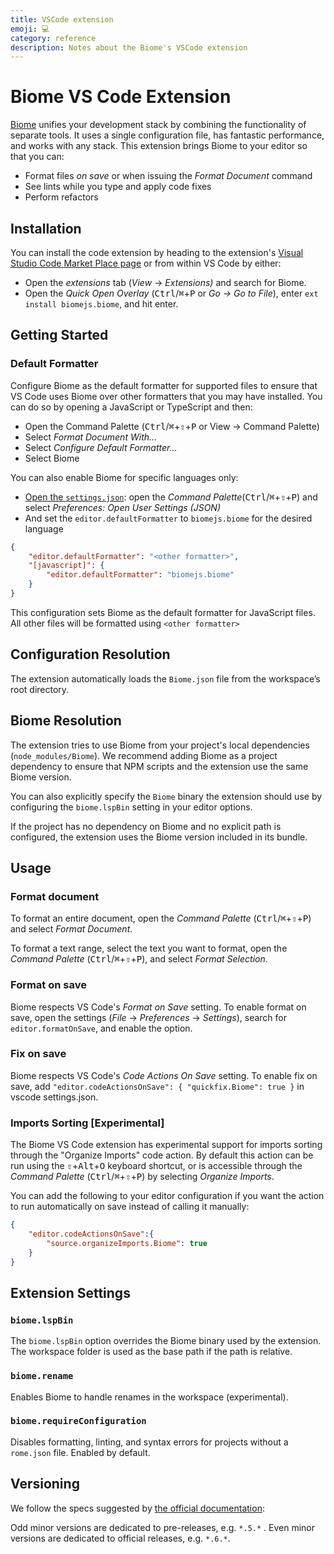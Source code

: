 ```yaml
---
title: VSCode extension
emoji: 💻
category: reference
description: Notes about the Biome's VSCode extension
---
```

# Biome VS Code Extension

[Biome](https://biomejs.dev/) unifies your development stack by combining the functionality of separate tools. It uses a single configuration file, has fantastic performance, and works with any stack. This extension brings Biome to your editor so that you can:

- Format files *on save* or when issuing the *Format Document* command
- See lints while you type and apply code fixes
- Perform refactors

## Installation

You can install the code extension by heading to the extension's [Visual Studio Code Market Place page](https://marketplace.visualstudio.com/items?itemName=biomejs.biome) or from within VS Code by either:

- Open the *extensions* tab (_View_ → _Extensions)_ and search for Biome.
- Open the _Quick Open Overlay_ (<kbd>Ctrl</kbd>/<kbd title="Cmd">⌘</kbd>+<kbd>P</kbd> or _Go -> Go to File_), enter `ext install biomejs.biome`, and hit enter.

## Getting Started

### Default Formatter

Configure Biome as the default formatter for supported files to ensure that VS Code uses Biome over other formatters that you may have installed. You can do so by opening a JavaScript or TypeScript and then:

- Open the Command Palette (<kbd>Ctrl</kbd>/<kbd title="Cmd">⌘</kbd>+<kbd title="Shift">⇧</kbd>+<kbd>P</kbd> or View → Command Palette)
- Select _Format Document With…_
- Select _Configure Default Formatter…_
- Select Biome

You can also enable Biome for specific languages only:

- [Open the `settings.json`](https://code.visualstudio.com/docs/getstarted/settings#_settingsjson): open the _Command Palette_(<kbd>Ctrl</kbd>/<kbd title="Cmd">⌘</kbd>+<kbd title="Shift">⇧</kbd>+<kbd>P</kbd>) and select _Preferences: Open User Settings (JSON)_
- And set the `editor.defaultFormatter` to `biomejs.biome` for the desired language

```json
{
	"editor.defaultFormatter": "<other formatter>",
	"[javascript]": {
		"editor.defaultFormatter": "biomejs.biome"
	}
}
```

This configuration sets Biome as the default formatter for JavaScript files. All other files will be formatted using `<other formatter>`

## Configuration Resolution

The extension automatically loads the `Biome.json` file from the workspace’s root directory.

## Biome Resolution

The extension tries to use Biome from your project's local dependencies (`node_modules/Biome`). We recommend adding Biome as a project dependency to ensure that NPM scripts and the extension use the same Biome version.

You can also explicitly specify the `Biome` binary the extension should use by configuring the `biome.lspBin` setting in your editor options.

If the project has no dependency on Biome and no explicit path is configured, the extension uses the Biome version included in its bundle.

## Usage

### Format document

To format an entire document, open the _Command Palette_ (<kbd>Ctrl</kbd>/<kbd title="Cmd">⌘</kbd>+<kbd title="Shift">⇧</kbd>+<kbd>P</kbd>) and select _Format Document_.

To format a text range, select the text you want to format, open the _Command Palette_ (<kbd>Ctrl</kbd>/<kbd title="Cmd">⌘</kbd>+<kbd title="Shift">⇧</kbd>+<kbd>P</kbd>), and select _Format Selection_.

### Format on save

Biome respects VS Code's _Format on Save_ setting. To enable format on save, open the settings (_File_ -> _Preferences_ -> _Settings_), search for `editor.formatOnSave`, and enable the option.

### Fix on save

Biome respects VS Code's _Code Actions On Save_ setting. To enable fix on save, add `"editor.codeActionsOnSave": { "quickfix.Biome": true }` in vscode settings.json.

### Imports Sorting [Experimental]

The Biome VS Code extension has experimental support for imports sorting through the "Organize Imports" code action. By default this action can be run using the <kbd title="Shift">⇧</kbd>+<kbd>Alt</kbd>+<kbd>O</kbd> keyboard shortcut, or is accessible through the _Command Palette_ (<kbd>Ctrl</kbd>/<kbd title="Cmd">⌘</kbd>+<kbd title="Shift">⇧</kbd>+<kbd>P</kbd>) by selecting _Organize Imports_.

You can add the following to your editor configuration if you want the action to run automatically on save instead of calling it manually:

```json
{
	"editor.codeActionsOnSave":{
		"source.organizeImports.Biome": true
	}
}
```

## Extension Settings

### `biome.lspBin`

The `biome.lspBin` option overrides the Biome binary used by the extension.
The workspace folder is used as the base path if the path is relative.

### `biome.rename`

Enables Biome to handle renames in the workspace (experimental).

### `biome.requireConfiguration`

Disables formatting, linting, and syntax errors for projects without a `rome.json` file.
Enabled by default.

## Versioning

We follow the specs suggested by [the official documentation](https://code.visualstudio.com/api/working-with-extensions/publishing-extension#prerelease-extensions):

Odd minor versions are dedicated to pre-releases, e.g. `*.5.*` .
Even minor versions are dedicated to official releases, e.g. `*.6.*`.
